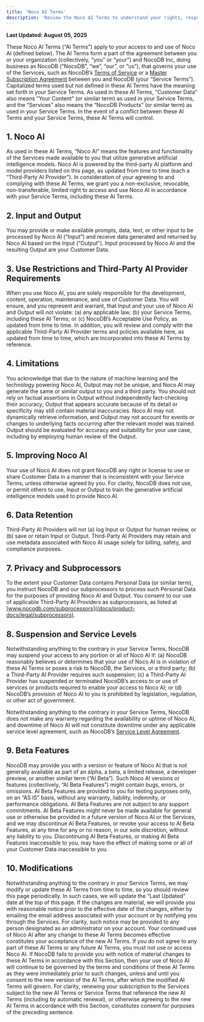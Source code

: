 ```yaml
---
title: 'Noco AI Terms'
description: 'Review the Noco AI Terms to understand your rights, responsibilities, and limitations when using NocoDB’s AI-powered features, including data usage, third-party provider requirements, and service availability.'
---
```


**Last Updated: August 05, 2025**

These Noco AI Terms (“AI Terms”) apply to your access to and use of Noco AI (defined below). The AI Terms form a part of the agreement between you or your organization (collectively, “you” or “your”) and NocoDB Inc, doing business as NocoDB (“NocoDB”, “we”, “our”, or “us”), that governs your use of the Services, such as NocoDB’s [Terms of Service](/docs/product-docs/legal/terms-of-service) or a [Master Subscription Agreement](/docs/product-docs/legal/msa) between you and NocoDB (your “Service Terms”). Capitalized terms used but not defined in these AI Terms have the meaning set forth in your Service Terms.  As used in these AI Terms, “Customer Data” also means “Your Content” (or similar term) as used in your Service Terms, and the “Services” also means the “NocoDB Products” (or similar term) as used in your Service Terms. In the event of a conflict between these AI Terms and your Service Terms, these AI Terms will control.

## 1. Noco AI
As used in these AI Terms, “Noco AI” means the features and functionality of the Services made available to you that utilize generative artificial intelligence models. Noco AI is powered by the third-party AI platform and model providers listed on this page, as updated from time to time (each a “Third-Party AI Provider”).  In consideration of your agreeing to and complying with these AI Terms, we grant you a non-exclusive, revocable, non-transferable, limited right to access and use Noco AI in accordance with your Service Terms, including these AI Terms.

## 2. Input and Output
You may provide or make available prompts, data, text, or other input to be processed by Noco AI (“Input”) and receive data generated and returned by Noco AI based on the Input (“Output”). Input processed by Noco AI and the resulting Output are your Customer Data.

## 3. Use Restrictions and Third-Party AI Provider Requirements
When you use Noco AI, you are solely responsible for the development, content, operation, maintenance, and use of Customer Data. You will ensure, and you represent and warrant, that Input and your use of Noco AI and Output will not violate: (a) any applicable law; (b) your Service Terms, including these AI Terms; or (c) NocoDB’s Acceptable Use Policy, as updated from time to time.  In addition, you will review and comply with the applicable Third-Party AI Provider terms and policies available here, as updated from time to time, which are incorporated into these AI Terms by reference.

## 4. Limitations
You acknowledge that due to the nature of machine learning and the technology powering Noco AI, Output may not be unique, and Noco AI may generate the same or similar output to you and a third party. You should not rely on factual assertions in Output without independently fact-checking their accuracy; Output that appears accurate because of its detail or specificity may still contain material inaccuracies. Noco AI may not dynamically retrieve information, and Output may not account for events or changes to underlying facts occurring after the relevant model was trained. Output should be evaluated for accuracy and suitability for your use case, including by employing human review of the Output.

## 5. Improving Noco AI
Your use of Noco AI does not grant NocoDB any right or license to use or share Customer Data in a manner that is inconsistent with your Service Terms, unless otherwise agreed by you. For clarity, NocoDB does not use, or permit others to use, Input or Output to train the generative artificial intelligence models used to provide Noco AI.

## 6. Data Retention
Third-Party AI Providers will not (a) log Input or Output for human review, or (b) save or retain Input or Output. Third-Party AI Providers may retain and use metadata associated with Noco AI usage solely for billing, safety, and compliance purposes.

## 7. Privacy and Subprocessors
To the extent your Customer Data contains Personal Data (or similar term), you instruct NocoDB and our subprocessors to process such Personal Data for the purposes of providing Noco AI and Output. You consent to our use of applicable Third-Party AI Providers as subprocessors, as listed at [www.nocodb.com/subprocessors](/docs/product-docs/legal/subprocessors).

## 8. Suspension and Service Levels
Notwithstanding anything to the contrary in your Service Terms, NocoDB may suspend your access to any portion or all of Noco AI if: (a) NocoDB reasonably believes or determines that your use of Noco AI is in violation of these AI Terms or poses a risk to NocoDB, the Services, or a third party; (b) a Third-Party AI Provider requires such suspension; (c) a Third-Party AI Provider has suspended or terminated NocoDB’s access to or use of services or products required to enable your access to Noco AI; or (d) NocoDB’s provision of Noco AI to you is prohibited by legislation, regulation, or other act of government.

Notwithstanding anything to the contrary in your Service Terms, NocoDB does not make any warranty regarding the availability or uptime of Noco AI, and downtime of Noco AI will not constitute downtime under any applicable service level agreement, such as NocoDB’s [Service Level Agreement](/docs/product-docs/legal/sla).

## 9. Beta Features
NocoDB may provide you with a version or feature of Noco AI that is not generally available as part of an alpha, a beta, a limited release, a developer preview, or another similar term (“AI Beta”).  Such Noco AI versions or features (collectively, “AI Beta Features”) might contain bugs, errors, or omissions. AI Beta Features are provided to you for testing purposes only, on an “AS IS” basis, without any warranty, liability, indemnity, or performance obligations. AI Beta Features are not subject to any support commitments. AI Beta Features might never be made available for general use or otherwise be provided in a future version of Noco AI or the Services, and we may discontinue AI Beta Features, or revoke your access to AI Beta Features, at any time for any or no reason, in our sole discretion, without any liability to you. Discontinuing AI Beta Features, or making AI Beta Features inaccessible to you, may have the effect of making some or all of your Customer Data inaccessible to you.

## 10. Modifications
Notwithstanding anything to the contrary in your Service Terms, we may modify or update these AI Terms from time to time, so you should review this page periodically. In such cases, we will update the “Last Updated” date at the top of this page. If the changes are material, we will provide you with reasonable notice prior to the effective date of the changes, either by emailing the email address associated with your account or by notifying you through the Services. For clarity, such notice may be provided to any person designated as an administrator on your account. Your continued use of Noco AI after any change to these AI Terms becomes effective constitutes your acceptance of the new AI Terms. If you do not agree to any part of these AI Terms or any future AI Terms, you must not use or access Noco AI. If NocoDB fails to provide you with notice of material changes to these AI Terms in accordance with this Section, then your use of Noco AI will continue to be governed by the terms and conditions of these AI Terms as they were immediately prior to such changes, unless and until you consent to the new version of the AI Terms, after which the modified AI Terms will govern.  For clarity, renewing your subscription to the Services subject to the new AI Terms or Service Terms that reference the new AI Terms (including by automatic renewal), or otherwise agreeing to the new AI Terms in accordance with this Section, constitutes consent for purposes of the preceding sentence.
